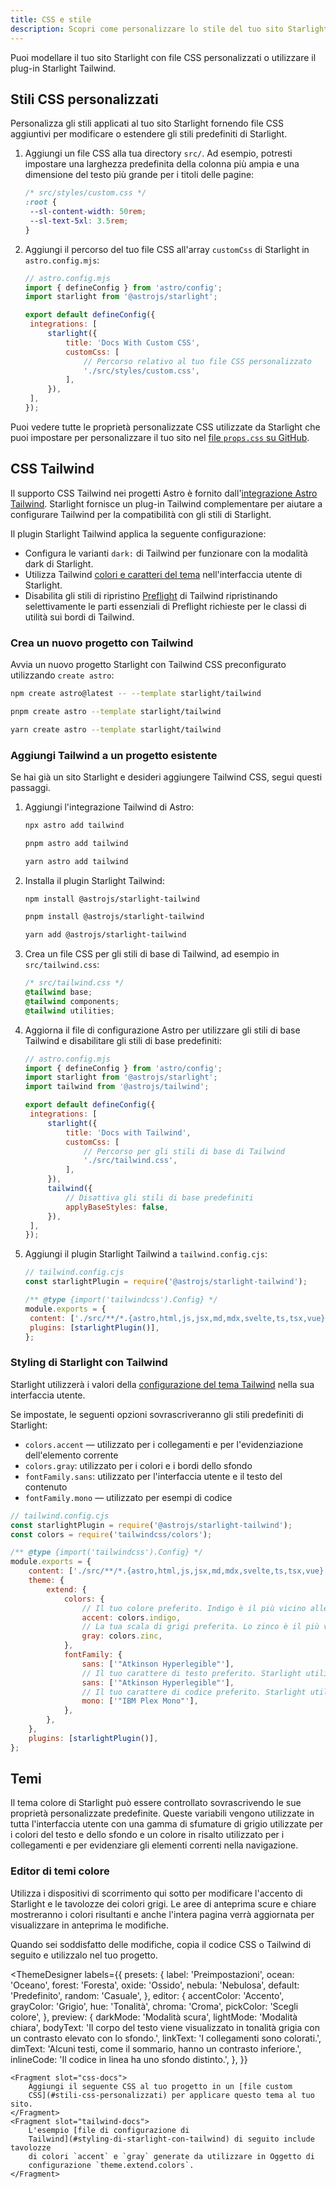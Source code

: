 ```yaml
---
title: CSS e stile
description: Scopri come personalizzare lo stile del tuo sito Starlight con CSS personalizzati o integrarlo con Tailwind CSS.
---
```


Puoi modellare il tuo sito Starlight con file CSS personalizzati o utilizzare il plug-in Starlight Tailwind.

## Stili CSS personalizzati

Personalizza gli stili applicati al tuo sito Starlight fornendo file CSS aggiuntivi per modificare o estendere gli stili predefiniti di Starlight.

1. Aggiungi un file CSS alla tua directory `src/`.
   Ad esempio, potresti impostare una larghezza predefinita della colonna più ampia e una dimensione del testo più grande per i titoli delle pagine:

   ```css
   /* src/styles/custom.css */
   :root {
   	--sl-content-width: 50rem;
   	--sl-text-5xl: 3.5rem;
   }
   ```

2. Aggiungi il percorso del tuo file CSS all'array `customCss` di Starlight in `astro.config.mjs`:

   ```js
   // astro.config.mjs
   import { defineConfig } from 'astro/config';
   import starlight from '@astrojs/starlight';

   export default defineConfig({
   	integrations: [
   		starlight({
   			title: 'Docs With Custom CSS',
   			customCss: [
   				// Percorso relativo al tuo file CSS personalizzato
   				'./src/styles/custom.css',
   			],
   		}),
   	],
   });
   ```

Puoi vedere tutte le proprietà personalizzate CSS utilizzate da Starlight che puoi impostare per personalizzare il tuo sito nel [file `props.css` su GitHub](https://github.com/withastro/starlight/blob/main/packages/starlight/style/props.css).

## CSS Tailwind

Il supporto CSS Tailwind nei progetti Astro è fornito dall'[integrazione Astro Tailwind](https://docs.astro.build/en/guides/integrations-guide/tailwind/).
Starlight fornisce un plug-in Tailwind complementare per aiutare a configurare Tailwind per la compatibilità con gli stili di Starlight.

Il plugin Starlight Tailwind applica la seguente configurazione:

- Configura le varianti `dark:` di Tailwind per funzionare con la modalità dark di Starlight.
- Utilizza Tailwind [colori e caratteri del tema](#styling-di-starlight-con-tailwind) nell'interfaccia utente di Starlight.
- Disabilita gli stili di ripristino [Preflight](https://tailwindcss.com/docs/preflight) di Tailwind ripristinando selettivamente le parti essenziali di Preflight richieste per le classi di utilità sui bordi di Tailwind.

### Crea un nuovo progetto con Tailwind


Avvia un nuovo progetto Starlight con Tailwind CSS preconfigurato utilizzando `create astro`:

<Tabs>
<TabItem label="npm">

```sh
npm create astro@latest -- --template starlight/tailwind
```

</TabItem>
<TabItem label="pnpm">

```sh
pnpm create astro --template starlight/tailwind
```

</TabItem>
<TabItem label="Yarn">

```sh
yarn create astro --template starlight/tailwind
```

</TabItem>
</Tabs>

### Aggiungi Tailwind a un progetto esistente

Se hai già un sito Starlight e desideri aggiungere Tailwind CSS, segui questi passaggi.

1. Aggiungi l'integrazione Tailwind di Astro:

   <Tabs>

   <TabItem label="npm">

   ```sh
   npx astro add tailwind
   ```

   </TabItem>

   <TabItem label="pnpm">

   ```sh
   pnpm astro add tailwind
   ```

   </TabItem>

   <TabItem label="Yarn">

   ```sh
   yarn astro add tailwind
   ```

   </TabItem>

   </Tabs>

2. Installa il plugin Starlight Tailwind:

   <Tabs>

   <TabItem label="npm">

   ```sh
   npm install @astrojs/starlight-tailwind
   ```

   </TabItem>

   <TabItem label="pnpm">

   ```sh
   pnpm install @astrojs/starlight-tailwind
   ```

   </TabItem>

   <TabItem label="Yarn">

   ```sh
   yarn add @astrojs/starlight-tailwind
   ```

   </TabItem>

   </Tabs>

3. Crea un file CSS per gli stili di base di Tailwind, ad esempio in `src/tailwind.css`:

   ```css
   /* src/tailwind.css */
   @tailwind base;
   @tailwind components;
   @tailwind utilities;
   ```

4. Aggiorna il file di configurazione Astro per utilizzare gli stili di base Tailwind e disabilitare gli stili di base predefiniti:

   ```js {11-12,16-17}
   // astro.config.mjs
   import { defineConfig } from 'astro/config';
   import starlight from '@astrojs/starlight';
   import tailwind from '@astrojs/tailwind';

   export default defineConfig({
   	integrations: [
   		starlight({
   			title: 'Docs with Tailwind',
   			customCss: [
   				// Percorso per gli stili di base di Tailwind
   				'./src/tailwind.css',
   			],
   		}),
   		tailwind({
   			// Disattiva gli stili di base predefiniti
   			applyBaseStyles: false,
   		}),
   	],
   });
   ```

5. Aggiungi il plugin Starlight Tailwind a `tailwind.config.cjs`:

   ```js ins={2,7}
   // tailwind.config.cjs
   const starlightPlugin = require('@astrojs/starlight-tailwind');

   /** @type {import('tailwindcss').Config} */
   module.exports = {
   	content: ['./src/**/*.{astro,html,js,jsx,md,mdx,svelte,ts,tsx,vue}'],
   	plugins: [starlightPlugin()],
   };
   ```

### Styling di Starlight con Tailwind

Starlight utilizzerà i valori della [configurazione del tema Tailwind](https://tailwindcss.com/docs/theme) nella sua interfaccia utente.

Se impostate, le seguenti opzioni sovrascriveranno gli stili predefiniti di Starlight:

- `colors.accent` — utilizzato per i collegamenti e per l'evidenziazione dell'elemento corrente
- `colors.gray`: utilizzato per i colori e i bordi dello sfondo
- `fontFamily.sans`: utilizzato per l'interfaccia utente e il testo del contenuto
- `fontFamily.mono` — utilizzato per esempi di codice

```js {12,14,18,20}
// tailwind.config.cjs
const starlightPlugin = require('@astrojs/starlight-tailwind');
const colors = require('tailwindcss/colors');

/** @type {import('tailwindcss').Config} */
module.exports = {
	content: ['./src/**/*.{astro,html,js,jsx,md,mdx,svelte,ts,tsx,vue}'],
	theme: {
		extend: {
			colors: {
				// Il tuo colore preferito. Indigo è il più vicino alle impostazioni predefinite di Starlight.
				accent: colors.indigo,
				// La tua scala di grigi preferita. Lo zinco è il più vicino ai valori predefiniti di Starlight.
				gray: colors.zinc,
			},
			fontFamily: {
				sans: ['"Atkinson Hyperlegible"'],
				// Il tuo carattere di testo preferito. Starlight utilizza uno stack di caratteri di sistema per impostazione predefinita.
				sans: ['"Atkinson Hyperlegible"'],
				// Il tuo carattere di codice preferito. Starlight utilizza i caratteri di sistema a spaziatura fissa per impostazione predefinita.
				mono: ['"IBM Plex Mono"'],
			},
		},
	},
	plugins: [starlightPlugin()],
};
```

## Temi

Il tema colore di Starlight può essere controllato sovrascrivendo le sue proprietà personalizzate predefinite.
Queste variabili vengono utilizzate in tutta l'interfaccia utente con una gamma di sfumature di grigio utilizzate per i colori del testo e dello sfondo e un colore in risalto utilizzato per i collegamenti e per evidenziare gli elementi correnti nella navigazione.

### Editor di temi colore

Utilizza i dispositivi di scorrimento qui sotto per modificare l'accento di Starlight e le tavolozze dei colori grigi.
Le aree di anteprima scure e chiare mostreranno i colori risultanti e anche l'intera pagina verrà aggiornata per visualizzare in anteprima le modifiche.

Quando sei soddisfatto delle modifiche, copia il codice CSS o Tailwind di seguito e utilizzalo nel tuo progetto.


<ThemeDesigner
	labels={{
		presets: {
			label: 'Preimpostazioni',
			ocean: 'Oceano',
			forest: 'Foresta',
			oxide: 'Ossido',
			nebula: 'Nebulosa',
			default: 'Predefinito',
			random: 'Casuale',
		},
		editor: {
			accentColor: 'Accento',
			grayColor: 'Grigio',
			hue: 'Tonalità',
			chroma: 'Croma',
			pickColor: 'Scegli colore',
		},
		preview: {
			darkMode: 'Modalità scura',
			lightMode: 'Modalità chiara',
			bodyText:
				'Il corpo del testo viene visualizzato in tonalità grigia con un contrasto elevato con lo sfondo.',
			linkText: 'I collegamenti sono colorati.',
			dimText: 'Alcuni testi, come il sommario, hanno un contrasto inferiore.',
			inlineCode: 'Il codice in linea ha uno sfondo distinto.',
		},
	}}
>
	<Fragment slot="css-docs">
		Aggiungi il seguente CSS al tuo progetto in un [file custom
		CSS](#stili-css-personalizzati) per applicare questo tema al tuo sito.
	</Fragment>
	<Fragment slot="tailwind-docs">
		L'esempio [file di configurazione di
		Tailwind](#styling-di-starlight-con-tailwind) di seguito include tavolozze
		di colori `accent` e `gray` generate da utilizzare in Oggetto di
		configurazione `theme.extend.colors`.
	</Fragment>
</ThemeDesigner>
